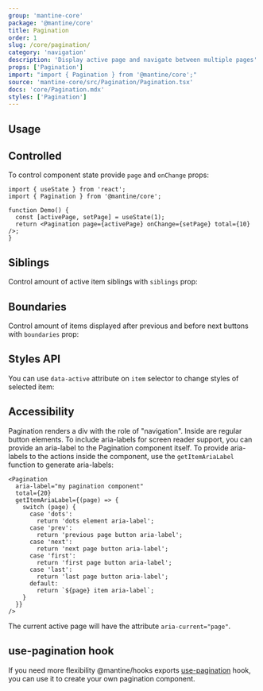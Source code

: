 ```yaml
---
group: 'mantine-core'
package: '@mantine/core'
title: Pagination
order: 1
slug: /core/pagination/
category: 'navigation'
description: 'Display active page and navigate between multiple pages'
props: ['Pagination']
import: "import { Pagination } from '@mantine/core';"
source: 'mantine-core/src/Pagination/Pagination.tsx'
docs: 'core/Pagination.mdx'
styles: ['Pagination']
---
```



## Usage

<Demo data={PaginationDemos.configurator} />

## Controlled

To control component state provide `page` and `onChange` props:

```tsx
import { useState } from 'react';
import { Pagination } from '@mantine/core';

function Demo() {
  const [activePage, setPage] = useState(1);
  return <Pagination page={activePage} onChange={setPage} total={10} />;
}
```

## Siblings

Control amount of active item siblings with `siblings` prop:

<Demo data={PaginationDemos.siblings} />

## Boundaries

Control amount of items displayed after previous and before next buttons with `boundaries` prop:

<Demo data={PaginationDemos.boundaries} />

## Styles API

You can use `data-active` attribute on `item` selector to change styles of selected item:

<Demo data={PaginationDemos.stylesApi} />

## Accessibility

Pagination renders a div with the role of "navigation". Inside are regular button elements. To include aria-labels for screen reader support, you can provide an aria-label to the Pagination component itself.
To provide aria-labels to the actions inside the component, use the `getItemAriaLabel` function to generate aria-labels:

```tsx
<Pagination
  aria-label="my pagination component"
  total={20}
  getItemAriaLabel={(page) => {
    switch (page) {
      case 'dots':
        return 'dots element aria-label';
      case 'prev':
        return 'previous page button aria-label';
      case 'next':
        return 'next page button aria-label';
      case 'first':
        return 'first page button aria-label';
      case 'last':
        return 'last page button aria-label';
      default:
        return `${page} item aria-label`;
    }
  }}
/>
```

The current active page will have the attribute `aria-current="page"`.

## use-pagination hook

If you need more flexibility @mantine/hooks exports [use-pagination](/hooks/use-pagination/) hook,
you can use it to create your own pagination component.
